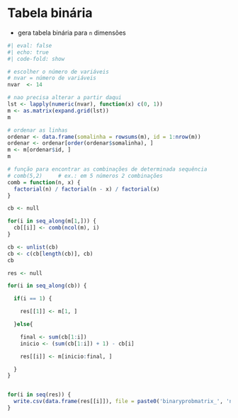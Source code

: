 
# Tabela binária

- gera tabela binária para `n` dimensões

```r
#| eval: false
#| echo: true
#| code-fold: show

# escolher o número de variáveis
# nvar = número de variáveis
nvar  <- 14

# nao precisa alterar a partir daqui
lst <- lapply(numeric(nvar), function(x) c(0, 1))
m <- as.matrix(expand.grid(lst))
m

# ordenar as linhas
ordenar <- data.frame(somalinha = rowsums(m), id = 1:nrow(m))
ordenar <- ordenar[order(ordenar$somalinha), ]
m <- m[ordenar$id, ]
m

# função para encontrar as combinações de determinada sequência
# comb(5,2)     # ex.: em 5 números 2 combinações
comb = function(n, x) {
  factorial(n) / factorial(n - x) / factorial(x)
}

cb <- null

for(i in seq_along(m[1,])) {
  cb[[i]] <- comb(ncol(m), i)
}

cb <- unlist(cb)
cb <- c(cb[length(cb)], cb)
cb

res <- null

for(i in seq_along(cb)) {

  if(i == 1) {

    res[[1]] <- m[1, ]

  }else{

    final <- sum(cb[1:i])
    inicio <- (sum(cb[1:i]) + 1) - cb[i]

    res[[i]] <- m[inicio:final, ]

  }
}


for(i in seq(res)) {
  write.csv(data.frame(res[[i]]), file = paste0('binaryprobmatrix_', 'nvar_', nvar, '_comb_', i, '.csv'), row.names = f)
}
```

